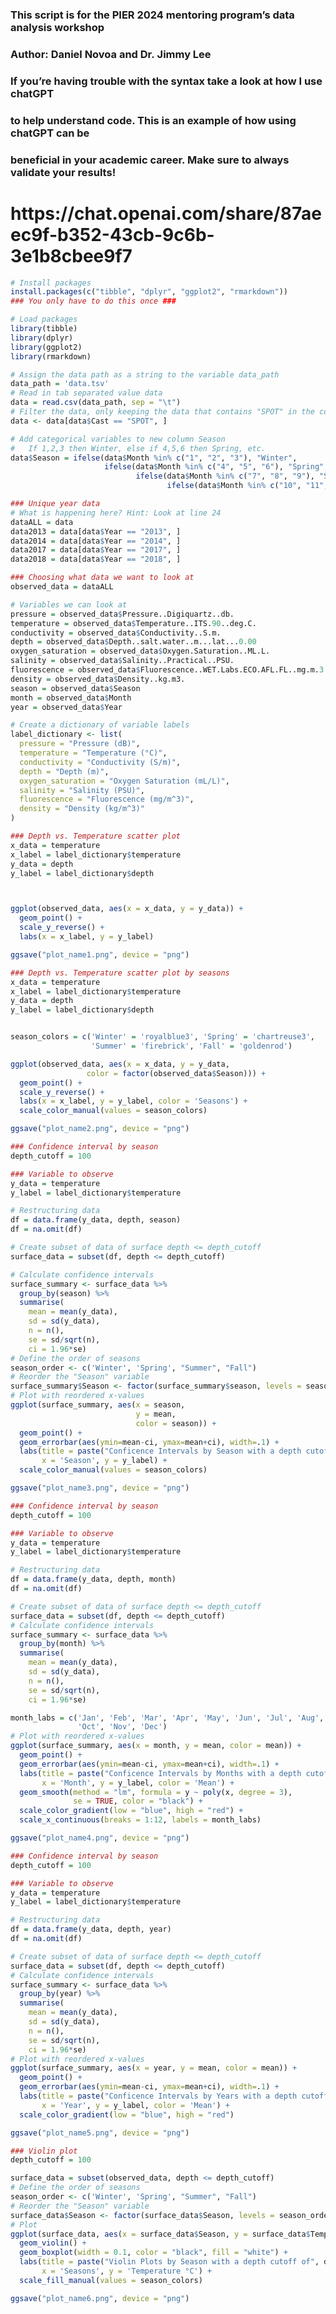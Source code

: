 ### This script is for the PIER 2024 mentoring program's data analysis workshop
### Author: Daniel Novoa and Dr. Jimmy Lee

### If you're having trouble with the syntax take a look at how I use chatGPT
###   to help understand code. This is an example of how using chatGPT can be
###   beneficial in your academic career. Make sure to always validate your results!
# https://chat.openai.com/share/87aeec9f-b352-43cb-9c6b-3e1b8cbee9f7

```r
# Install packages
install.packages(c("tibble", "dplyr", "ggplot2", "rmarkdown"))
### You only have to do this once ###
```

```r
# Load packages
library(tibble)
library(dplyr)
library(ggplot2)
library(rmarkdown)
```


```r
# Assign the data path as a string to the variable data_path
data_path = 'data.tsv'
# Read in tab separated value data
data = read.csv(data_path, sep = "\t")
# Filter the data, only keeping the data that contains "SPOT" in the column Cast
data <- data[data$Cast == "SPOT", ]

# Add categorical variables to new column Season
#   If 1,2,3 then Winter, else if 4,5,6 then Spring, etc.
data$Season = ifelse(data$Month %in% c("1", "2", "3"), "Winter", 
                     ifelse(data$Month %in% c("4", "5", "6"), "Spring",
                            ifelse(data$Month %in% c("7", "8", "9"), "Summer",
                                   ifelse(data$Month %in% c("10", "11", "12"), "Fall", "NA"))))

### Unique year data
# What is happening here? Hint: Look at line 24
dataALL = data
data2013 = data[data$Year == "2013", ]
data2014 = data[data$Year == "2014", ]
data2017 = data[data$Year == "2017", ]
data2018 = data[data$Year == "2018", ]
```


```r
### Choosing what data we want to look at
observed_data = dataALL

# Variables we can look at
pressure = observed_data$Pressure..Digiquartz..db.
temperature = observed_data$Temperature..ITS.90..deg.C.
conductivity = observed_data$Conductivity..S.m.
depth = observed_data$Depth..salt.water..m...lat...0.00
oxygen_saturation = observed_data$Oxygen.Saturation..ML.L.
salinity = observed_data$Salinity..Practical..PSU.
fluorescence = observed_data$Fluorescence..WET.Labs.ECO.AFL.FL..mg.m.3.
density = observed_data$Density..kg.m3.
season = observed_data$Season
month = observed_data$Month
year = observed_data$Year

# Create a dictionary of variable labels
label_dictionary <- list(
  pressure = "Pressure (dB)",
  temperature = "Temperature (°C)",
  conductivity = "Conductivity (S/m)",
  depth = "Depth (m)",
  oxygen_saturation = "Oxygen Saturation (mL/L)",
  salinity = "Salinity (PSU)",
  fluorescence = "Fluorescence (mg/m^3)",
  density = "Density (kg/m^3)"
)
```


```r
### Depth vs. Temperature scatter plot
x_data = temperature
x_label = label_dictionary$temperature
y_data = depth
y_label = label_dictionary$depth



ggplot(observed_data, aes(x = x_data, y = y_data)) +
  geom_point() +
  scale_y_reverse() +
  labs(x = x_label, y = y_label)
```
```r
ggsave("plot_name1.png", device = "png")
```


```r
### Depth vs. Temperature scatter plot by seasons
x_data = temperature
x_label = label_dictionary$temperature
y_data = depth
y_label = label_dictionary$depth


season_colors = c('Winter' = 'royalblue3', 'Spring' = 'chartreuse3',
                  'Summer' = 'firebrick', 'Fall' = 'goldenrod')

ggplot(observed_data, aes(x = x_data, y = y_data,
                 color = factor(observed_data$Season))) +
  geom_point() +
  scale_y_reverse() +
  labs(x = x_label, y = y_label, color = 'Seasons') +
  scale_color_manual(values = season_colors)

```
```r
ggsave("plot_name2.png", device = "png")
```


```r
### Confidence interval by season
depth_cutoff = 100

### Variable to observe
y_data = temperature
y_label = label_dictionary$temperature

# Restructuring data
df = data.frame(y_data, depth, season)
df = na.omit(df)

# Create subset of data of surface depth <= depth_cutoff
surface_data = subset(df, depth <= depth_cutoff)

# Calculate confidence intervals
surface_summary <- surface_data %>%
  group_by(season) %>%
  summarise(
    mean = mean(y_data),
    sd = sd(y_data),
    n = n(),
    se = sd/sqrt(n),
    ci = 1.96*se)
# Define the order of seasons
season_order <- c('Winter', 'Spring', "Summer", "Fall")
# Reorder the "Season" variable
surface_summary$Season <- factor(surface_summary$season, levels = season_order)
# Plot with reordered x-values
ggplot(surface_summary, aes(x = season,
                            y = mean,
                            color = season)) +
  geom_point() +
  geom_errorbar(aes(ymin=mean-ci, ymax=mean+ci), width=.1) +
  labs(title = paste("Conficence Intervals by Season with a depth cutoff of", depth_cutoff, "m"),
       x = 'Season', y = y_label) +
  scale_color_manual(values = season_colors)
```
```r
ggsave("plot_name3.png", device = "png")
```


```r
### Confidence interval by season
depth_cutoff = 100

### Variable to observe
y_data = temperature
y_label = label_dictionary$temperature

# Restructuring data
df = data.frame(y_data, depth, month)
df = na.omit(df)

# Create subset of data of surface depth <= depth_cutoff
surface_data = subset(df, depth <= depth_cutoff)
# Calculate confidence intervals
surface_summary <- surface_data %>%
  group_by(month) %>%
  summarise(
    mean = mean(y_data),
    sd = sd(y_data),
    n = n(),
    se = sd/sqrt(n),
    ci = 1.96*se)

month_labs = c('Jan', 'Feb', 'Mar', 'Apr', 'May', 'Jun', 'Jul', 'Aug', 'Sep',
               'Oct', 'Nov', 'Dec')
# Plot with reordered x-values
ggplot(surface_summary, aes(x = month, y = mean, color = mean)) +
  geom_point() +
  geom_errorbar(aes(ymin=mean-ci, ymax=mean+ci), width=.1) +
  labs(title = paste("Conficence Intervals by Months with a depth cutoff of", depth_cutoff, "m"),
       x = 'Month', y = y_label, color = 'Mean') +
  geom_smooth(method = "lm", formula = y ~ poly(x, degree = 3), 
              se = TRUE, color = "black") +
  scale_color_gradient(low = "blue", high = "red") +
  scale_x_continuous(breaks = 1:12, labels = month_labs)
```
```r
ggsave("plot_name4.png", device = "png")
```


```r
### Confidence interval by season
depth_cutoff = 100

### Variable to observe
y_data = temperature
y_label = label_dictionary$temperature

# Restructuring data
df = data.frame(y_data, depth, year)
df = na.omit(df)

# Create subset of data of surface depth <= depth_cutoff
surface_data = subset(df, depth <= depth_cutoff)
# Calculate confidence intervals
surface_summary <- surface_data %>%
  group_by(year) %>%
  summarise(
    mean = mean(y_data),
    sd = sd(y_data),
    n = n(),
    se = sd/sqrt(n),
    ci = 1.96*se)
# Plot with reordered x-values
ggplot(surface_summary, aes(x = year, y = mean, color = mean)) +
  geom_point() +
  geom_errorbar(aes(ymin=mean-ci, ymax=mean+ci), width=.1) +
  labs(title = paste("Conficence Intervals by Years with a depth cutoff of", depth_cutoff, "m"),
       x = 'Year', y = y_label, color = 'Mean') +
  scale_color_gradient(low = "blue", high = "red")
```
```r
ggsave("plot_name5.png", device = "png")
```


```r
### Violin plot
depth_cutoff = 100

surface_data = subset(observed_data, depth <= depth_cutoff)
# Define the order of seasons
season_order <- c('Winter', 'Spring', "Summer", "Fall")
# Reorder the "Season" variable
surface_data$Season <- factor(surface_data$Season, levels = season_order)
# Plot
ggplot(surface_data, aes(x = surface_data$Season, y = surface_data$Temperature..ITS.90..deg.C., fill = Season)) +
  geom_violin() +
  geom_boxplot(width = 0.1, color = "black", fill = "white") +
  labs(title = paste("Violin Plots by Season with a depth cutoff of", depth_cutoff, "m"),
       x = 'Seasons', y = 'Temperature °C') +
  scale_fill_manual(values = season_colors)
```
```r
ggsave("plot_name6.png", device = "png")
```

